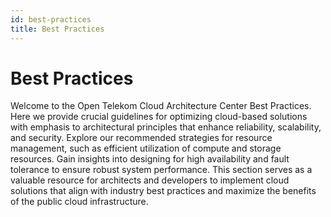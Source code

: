 ```yaml
---
id: best-practices
title: Best Practices
---
```


# Best Practices

Welcome to the Open Telekom Cloud Architecture Center Best Practices.
Here we provide crucial guidelines for optimizing cloud-based solutions with emphasis to architectural principles that
enhance reliability, scalability, and security. Explore our recommended strategies for resource management, such as
efficient utilization of compute and storage resources. Gain insights into designing for high availability and fault tolerance
to ensure robust system performance. This section serves as a valuable resource for architects and developers
to implement cloud solutions that align with industry best practices and maximize the benefits of the public cloud
infrastructure.


<scale-divider></scale-divider>
<BestPractices></BestPractices>




